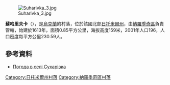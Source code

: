 [[Image:Suharivka_3.jpg|right]]

'''蘇哈里夫卡'''（{{lang-uk|Сухарівка}}），是[[烏克蘭|烏克蘭]]的村落，位於該國北部[[日托米爾州|日托米爾州]]，由[[納羅季奇區|納羅季奇區]]負責管轄，始建於1613年，面積0.85平方公里，海拔高度159米，2001年人口196，人口密度每平方公里230.59人。

{{coord|51|1|17|N|29|15|21|E|scale:30000|display=title}}

==參考資料==
* [http://weather.in.ua/ua/zhitomirskaja/25595 Погода в селі Сухарівка] {{Wayback|url=http://weather.in.ua/ua/zhitomirskaja/25595 |date=20160305212349 }}

{{DEFAULTSORT:Сухарівка}}
[[Category:日托米爾州村落|Category:日托米爾州村落]]
[[Category:納羅季奇區村落|Category:納羅季奇區村落]]


{{Zhytomyr-geo-stub}}